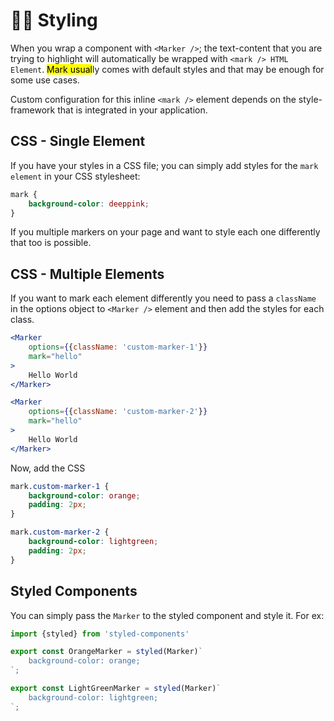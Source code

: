 
<Meta title="Styling" />

# 💇‍♂️ Styling
When you wrap a component with `<Marker />`; the text-content
that you are trying to highlight will automatically be wrapped
with `<mark /> HTML Element`.   <mark>Mark usual</mark>ly comes 
with default styles and that may be enough for some use cases.

Custom configuration for this inline `<mark />` element depends on
the style-framework that is integrated in your application.

## CSS - Single Element
If you have your styles in a CSS file; you can simply add styles for 
the `mark element` in your CSS stylesheet:

```CSS 
mark {
    background-color: deeppink;
}
```

If you multiple markers on your page and want to style each one 
differently that too is possible. 

## CSS - Multiple Elements
If you want to mark each element differently you need 
to pass a `className` in the options object to 
`<Marker />` element and then add the styles for 
each class.

```jsx
<Marker 
    options={{className: 'custom-marker-1'}} 
    mark="hello"
>
    Hello World
</Marker>

<Marker 
    options={{className: 'custom-marker-2'}} 
    mark="hello"
>
    Hello World
</Marker>
```

Now, add the CSS
```css
mark.custom-marker-1 {
    background-color: orange;
    padding: 2px;
}

mark.custom-marker-2 {
    background-color: lightgreen;
    padding: 2px;
}
```

## Styled Components
You can simply pass the `Marker` to the styled component 
and style it.  For ex:

```jsx
import {styled} from 'styled-components'

export const OrangeMarker = styled(Marker)`
    background-color: orange;
`;

export const LightGreenMarker = styled(Marker)`
    background-color: lightgreen;
`;
```
